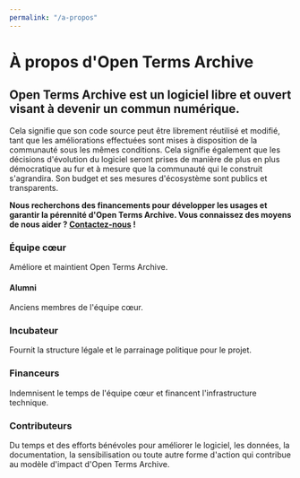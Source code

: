 ```yaml
---
permalink: "/a-propos"
---
```


<div className="text__center">

  # À propos d'Open Terms Archive

  ## Open Terms Archive est un logiciel libre et ouvert visant à devenir un commun numérique.

  Cela signifie que son code source peut être librement réutilisé et modifié, tant que les améliorations effectuées sont mises à disposition de la communauté sous les mêmes conditions. Cela signifie également que les décisions d'évolution du logiciel seront prises de manière de plus en plus démocratique au fur et à mesure que la communauté qui le construit s'agrandira. Son <Link href="/budget">budget</Link> et ses <Link href="/stats">mesures d'écosystème</Link> sont publics et transparents.

  **Nous recherchons des financements pour développer les usages et garantir la pérennité d'Open Terms Archive. Vous connaissez des moyens de nous aider ? [Contactez-nous](mailto:contact@opentermsarchive.org) !**

  ### Équipe cœur

  Améliore et maintient Open Terms Archive.

  <Contributors type="core" showInfo="true" thumbnailWidth="88" thumbnailHeight="88" />

  #### Alumni

  Anciens membres de l'équipe cœur.

  <Contributors type="alumnis" showInfo="true" className="mb__XL" />

  ### Incubateur

  Fournit la structure légale et le parrainage politique pour le projet.

  <ThumbGallery>
    <Link href="https://disinfo.quaidorsay.fr" target="_blank" rel="noopener">
        <ThumbGalleryItem src="/images/contributors/ambassadeur-francais-pour-le-numerique.png" width="158" height="80" />
    </Link>
  </ThumbGallery>

  ### Financeurs

  Indemnisent le temps de l'équipe cœur et financent l'infrastructure technique.

  <ThumbGallery small={true} className="mb__XL">
    <ThumbGalleryItem src="/images/contributors/meae.png" width="131" height="119" />
    <ThumbGalleryItem src="/images/contributors/france-relance.png" width="77" height="77" />
    <ThumbGalleryItem src="/images/contributors/nextgen.png" width="171" height="38" />
    <ThumbGalleryItem src="/images/contributors/reset.png" width="101" height="29" />
    <ThumbGalleryItem src="/images/contributors/nlnet.png" width="160" height="120" />
    <ThumbGalleryItem src="/images/contributors/european-commission.png" width="144" height="100" />
    <ThumbGalleryItem src="/images/contributors/dinum.png" width="320" height="80" />
  </ThumbGallery>

  ### Contributeurs

  Du temps et des efforts bénévoles pour améliorer le logiciel, les données, la documentation, la sensibilisation ou toute autre forme d'action qui contribue au modèle d'impact d'Open Terms Archive.

  <Contributors type="contributors" />

</div>
